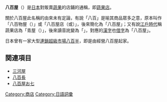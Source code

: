 {{unreferenced|time=2019-10-10T23:56:40+00:00}}
'''八百屋'''（{{jpn|j=八百屋|kn=やおや|rm=Yaoya}}）是[[日本|日本]]對販賣[[蔬菜|蔬]][[水果|果]]的店鋪的通稱，即[[蔬果店|蔬果店]]。

關於八百屋此名稱的由來未有定論，有說「八百」是喻其商品眾多之意，原本叫作「八百物屋（{{lang|ja|やおものや}}）」或「八百屋店（{{lang|ja|やおやだな}}或{{lang|ja|やおやみせ}}）」，後來簡化為「八百屋」；又有說[[江戶時代|江戶時代]]稱蔬果店為「青屋（{{lang|ja|あおや}}）」，後來讀音訛變為「{{lang|ja|やおや}}」，對應的[[漢字|漢字]]也[[借字|借字]]為「八百屋」。

日本曾有一家大型[[連鎖店|連鎖]][[超級市場|超級市場]][[八百半|八百半]]，即是由經營八百屋起家。

== 関連項目 ==
{{Commonscat|Greengrocers|Greengrocers}}
* [[三河屋|三河屋]]
* [[八百長|八百長]]
* [[八百屋お七|八百屋お七]]
{{Authority control}}
[[Category:商店|Category:商店]]
[[Category:日語詞彙|Category:日語詞彙]]
{{JP-stub}}